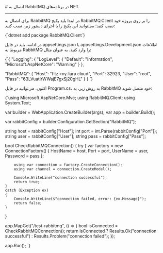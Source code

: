 

<Layout>
<Head>
<title>مستندات اتصال به RabbitMQ در پلتفرم NET. - لیارا</title>
<meta property="og:title" content="مستندات خدمات رایانش ابری لیارا" />
<meta property="og:description" content="مستندات قدم به قدم اتصال به پیام‌رسان RabbitMQ در فریم‌ورک DOTNET"  />
</Head>
# اتصال به RabbitMQ در برنامه‌های NET.
<hr className="mb-2" />

برای اتصال به RabbitMQ در ابتدا باید پکیج <Important>RabbitMQ.Client</Important> را بر روی پروژه خود نصب کنید؛ می‌توانید این پکیج را با اجرای دستور زیر، نصب کنید:

<div className="h-2" />
    <div dir='ltr'>
    <Highlight className="bash">
        {`dotnet add package RabbitMQ.Client`}
    </Highlight>
    </div>
<div className="h-2" />

در ادامه، باید در فایل <Important>appsettings.json</Important> یا <Important>appsettings.Development.json</Important> اطلاعات مربوط به RabbitMQ را وارد کنید. به عنوان مثال:

<div className="h-2" />
    <div dir='ltr'>
    <Highlight className="json">
        {`{
  "Logging": {
    "LogLevel": {
      "Default": "Information",
      "Microsoft.AspNetCore": "Warning"
    }
  },

  "RabbitMQ": {
    "Host": "fitz-roy.liara.cloud",
    "Port": 32923,
    "User": "root",
    "Pass": "63LVuatIrWWajE7gxSj20gHL"
  }
}
`}
    </Highlight>
    </div>
<div className="h-2" />

اکنون، می‌توانید در فایل <Important>Program.cs</Important>، به روش زیر، به RabbitMQ خود متصل شوید:


<div className="h-2" />
    <div dir='ltr'>
    <Highlight className="dotnet">
        {`using Microsoft.AspNetCore.Mvc;
using RabbitMQ.Client;
using System.Text;

var builder = WebApplication.CreateBuilder(args);
var app = builder.Build();

var rabbitConfig = builder.Configuration.GetSection("RabbitMQ");

string host = rabbitConfig["Host"];
int port = int.Parse(rabbitConfig["Port"]);
string user = rabbitConfig["User"];
string pass = rabbitConfig["Pass"];

bool CheckRabbitMQConnection()
{
    try
    {
        var factory = new ConnectionFactory()
        {
            HostName = host,
            Port = port,
            UserName = user,
            Password = pass
        };

        using var connection = factory.CreateConnection();
        using var channel = connection.CreateModel();

        Console.WriteLine("connection successful");
        return true;
    }
    catch (Exception ex)
    {
        Console.WriteLine($"connection failed, error: {ex.Message}");
        return false;
    }
}

app.MapGet("/test-rabbitmq", () =>
{
    bool isConnected = CheckRabbitMQConnection();
    return isConnected ? Results.Ok("connection successful") : Results.Problem("connection failed");
});

app.Run();
`}
    </Highlight>
    </div>
<div className="h-2" />

</Layout>
